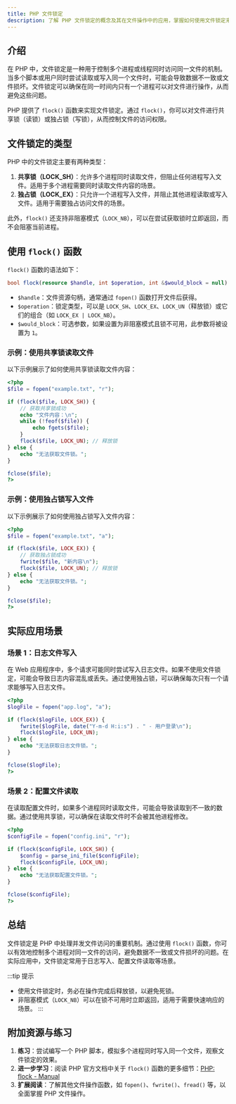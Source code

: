 ```yaml
---
title: PHP 文件锁定
description: 了解 PHP 文件锁定的概念及其在文件操作中的应用，掌握如何使用文件锁定来避免并发访问冲突。
---
```


## 介绍

在 PHP 中，文件锁定是一种用于控制多个进程或线程同时访问同一文件的机制。当多个脚本或用户同时尝试读取或写入同一个文件时，可能会导致数据不一致或文件损坏。文件锁定可以确保在同一时间内只有一个进程可以对文件进行操作，从而避免这些问题。

PHP 提供了 `flock()` 函数来实现文件锁定。通过 `flock()`，你可以对文件进行共享锁（读锁）或独占锁（写锁），从而控制文件的访问权限。

## 文件锁定的类型

PHP 中的文件锁定主要有两种类型：

1. **共享锁（LOCK_SH）**：允许多个进程同时读取文件，但阻止任何进程写入文件。适用于多个进程需要同时读取文件内容的场景。
2. **独占锁（LOCK_EX）**：只允许一个进程写入文件，并阻止其他进程读取或写入文件。适用于需要独占访问文件的场景。

此外，`flock()` 还支持非阻塞模式（`LOCK_NB`），可以在尝试获取锁时立即返回，而不会阻塞当前进程。

## 使用 `flock()` 函数

`flock()` 函数的语法如下：

```php
bool flock(resource $handle, int $operation, int &$would_block = null): bool
```

- `$handle`：文件资源句柄，通常通过 `fopen()` 函数打开文件后获得。
- `$operation`：锁定类型，可以是 `LOCK_SH`、`LOCK_EX`、`LOCK_UN`（释放锁）或它们的组合（如 `LOCK_EX | LOCK_NB`）。
- `$would_block`：可选参数，如果设置为非阻塞模式且锁不可用，此参数将被设置为 `1`。

### 示例：使用共享锁读取文件

以下示例展示了如何使用共享锁读取文件内容：

```php
<?php
$file = fopen("example.txt", "r");

if (flock($file, LOCK_SH)) {
    // 获取共享锁成功
    echo "文件内容：\n";
    while (!feof($file)) {
        echo fgets($file);
    }
    flock($file, LOCK_UN); // 释放锁
} else {
    echo "无法获取文件锁。";
}

fclose($file);
?>
```

### 示例：使用独占锁写入文件

以下示例展示了如何使用独占锁写入文件内容：

```php
<?php
$file = fopen("example.txt", "a");

if (flock($file, LOCK_EX)) {
    // 获取独占锁成功
    fwrite($file, "新内容\n");
    flock($file, LOCK_UN); // 释放锁
} else {
    echo "无法获取文件锁。";
}

fclose($file);
?>
```

## 实际应用场景

### 场景 1：日志文件写入

在 Web 应用程序中，多个请求可能同时尝试写入日志文件。如果不使用文件锁定，可能会导致日志内容混乱或丢失。通过使用独占锁，可以确保每次只有一个请求能够写入日志文件。

```php
<?php
$logFile = fopen("app.log", "a");

if (flock($logFile, LOCK_EX)) {
    fwrite($logFile, date("Y-m-d H:i:s") . " - 用户登录\n");
    flock($logFile, LOCK_UN);
} else {
    echo "无法获取日志文件锁。";
}

fclose($logFile);
?>
```

### 场景 2：配置文件读取

在读取配置文件时，如果多个进程同时读取文件，可能会导致读取到不一致的数据。通过使用共享锁，可以确保在读取文件时不会被其他进程修改。

```php
<?php
$configFile = fopen("config.ini", "r");

if (flock($configFile, LOCK_SH)) {
    $config = parse_ini_file($configFile);
    flock($configFile, LOCK_UN);
} else {
    echo "无法获取配置文件锁。";
}

fclose($configFile);
?>
```

## 总结

文件锁定是 PHP 中处理并发文件访问的重要机制。通过使用 `flock()` 函数，你可以有效地控制多个进程对同一文件的访问，避免数据不一致或文件损坏的问题。在实际应用中，文件锁定常用于日志写入、配置文件读取等场景。

:::tip 提示
- 使用文件锁定时，务必在操作完成后释放锁，以避免死锁。
- 非阻塞模式（`LOCK_NB`）可以在锁不可用时立即返回，适用于需要快速响应的场景。
:::

## 附加资源与练习

1. **练习**：尝试编写一个 PHP 脚本，模拟多个进程同时写入同一个文件，观察文件锁定的效果。
2. **进一步学习**：阅读 PHP 官方文档中关于 `flock()` 函数的更多细节：[PHP: flock - Manual](https://www.php.net/manual/en/function.flock.php)
3. **扩展阅读**：了解其他文件操作函数，如 `fopen()`、`fwrite()`、`fread()` 等，以全面掌握 PHP 文件操作。